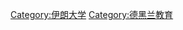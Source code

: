 {{Commonscat|University of Tehran}}

[[Category:伊朗大学|Category:伊朗大学]]
[[Category:德黑兰教育|Category:德黑兰教育]]